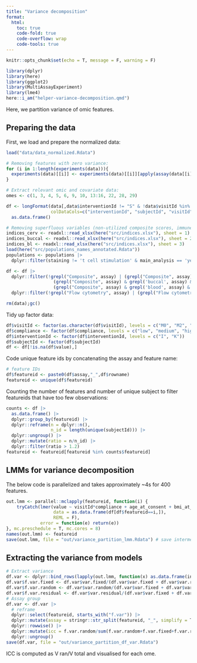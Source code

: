 ```yaml
---
title: "Variance decomposition"
format:
  html:
    toc: true
    code-fold: true
    code-overflow: wrap
    code-tools: true
---
```


```r
knitr::opts_chunk$set(echo = T, message = F, warning = F)
```


```r
library(dplyr)
library(here)
library(ggplot2)
library(MultiAssayExperiment)
library(lme4)
here::i_am("helper-variance-decomposition.qmd")
```

Here, we partition variance of omic features.

## Preparing the data

First, we load and prepare the normalized data:

```r
load("data/data_normalized.Rdata")

# Removing features with zero variance:
for (i in 1:length(experiments(data))){
  experiments(data)[[i]] <- experiments(data)[[i]][apply(assay(data[[i]]), 1, function(x) var(x,na.rm = T) != 0), ]
}

# Extract relevant omic and covariate data:
omes <- c(1, 3, 4, 5, 6, 9, 10, 13:16, 22, 28, 29)

df <- longFormat(data[,data$interventionId != "S" & !data$visitId %in% c("M12", "M18"),omes],
                 colDataCols=c("interventionId", "subjectId", "visitId", "age_at_consent", "compliance", "bmi_at_consent")) |> 
  as.data.frame()

# Removing superfluous variables (non-utilized composite scores, immune populations)
indices_cerv <- readxl::read_xlsx(here("src/indices.xlsx"), sheet = 1)
indices_buccal <- readxl::read_xlsx(here("src/indices.xlsx"), sheet = 2)
indices_bl <- readxl::read_xlsx(here("src/indices.xlsx"), sheet = 3)
load(here("src/populations_names_annotated.Rdata"))
populations <- populations |> 
  dplyr::filter(staining != 't cell stimulation' & main_analysis == 'yes')

df <- df |> 
  dplyr::filter(!grepl("Composite", assay) | (grepl("Composite", assay) & grepl('cervical', assay) & rowname %in% indices_cerv$x) |
                  (grepl("Composite", assay) & grepl('buccal', assay) & rowname %in% indices_buccal$x) |
                  (grepl("Composite", assay) & grepl('blood', assay) & rowname %in% indices_bl$x)) |> 
  dplyr::filter(!grepl("Flow cytometry", assay) | (grepl("Flow cytometry", assay) & rowname %in% populations$name))

rm(data);gc()
```

Tidy up factor data:

```r
df$visitId <- factor(as.character(df$visitId), levels = c("M0", "M2", "M4", "M6"))
df$compliance <- factor(df$compliance, levels = c("low", "medium", "high"))
df$interventionId <- factor(df$interventionId, levels = c("I", "K"))
df$subjectId <- factor(df$subjectId)
df <- df[!is.na(df$value),]
```

Code unique feature ids by concatenating the assay and feature name:

```r
# feature IDs
df$featureid <- paste0(df$assay,"_",df$rowname)
featureid <- unique(df$featureid)
```

Counting the number of features and number of unique subject to filter featureids that have too few observations:

```r
counts <- df |> 
  as.data.frame() |> 
  dplyr::group_by(featureid) |> 
  dplyr::reframe(n = dplyr::n(),
                 n_id = length(unique(subjectId))) |> 
  dplyr::ungroup() |> 
  dplyr::mutate(ratio = n/n_id) |> 
  dplyr::filter(ratio > 1.2)
featureid <- featureid[featureid %in% counts$featureid]
```

## LMMs for variance decomposition

The below code is parallelized and takes approximately ~4s for 400 features.

```r
out.lmm <- parallel::mclapply(featureid, function(i) {
    tryCatch(lmer(value ~ visitId*compliance + age_at_consent + bmi_at_consent + interventionId + (1 | subjectId),
                  data = as.data.frame(df[df$featureid==i,]),
                  REML = F),
             error = function(e) return(e))
}, mc.preschedule = T, mc.cores = 8)
names(out.lmm) <- featureid
save(out.lmm, file = "out/variance_partition_lmm.Rdata") # save intermediate out.lmm (optional)
```


## Extracting the variance from models

```r
# Extract variance
df.var <- dplyr::bind_rows(lapply(out.lmm, function(x) as.data.frame(insight::get_variance(x))), .id="featureid")
df.var$f.var.fixed <- df.var$var.fixed/(df.var$var.fixed + df.var$var.random + df.var$var.residual)
df.var$f.var.random <- df.var$var.random/(df.var$var.fixed + df.var$var.random + df.var$var.residual)
df.var$f.var.residual <- df.var$var.residual/(df.var$var.fixed + df.var$var.random + df.var$var.residual)
# Assay group
df.var <- df.var |>
  # reframe
  dplyr::select(featureid, starts_with("f.var")) |>
  dplyr::mutate(assay = stringr::str_split(featureid, "_", simplify = T)[,1]) |>
  dplyr::rowwise() |> 
  dplyr::mutate(icc = f.var.random/sum(f.var.random+f.var.fixed+f.var.residual)) |> 
  dplyr::ungroup()
save(df.var, file = "out/variance_partition_df_var.Rdata")
```

ICC is computed as V ran/V total and visualised for each ome.